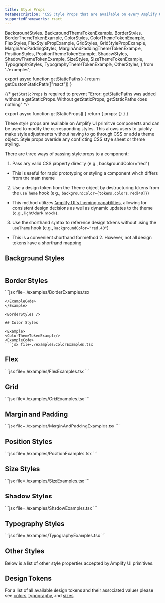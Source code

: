 ```yaml
---
title: Style Props
metaDescription: 'CSS Style Props that are available on every Amplify UI component'
supportedFrameworks: react
---
```


  BackgroundStyles,
  BackgroundThemeTokenExample,
  BorderStyles,
  BorderThemeTokenExample,
  ColorStyles,
  ColorThemeTokenExample,
  FlexStyles,
  FlexStylePropExample,
  GridStyles,
  GridStylePropExample,
  MarginAndPaddingStyles,
  MarginAndPaddingThemeTokenExample,
  PositionStyles,
  PositionThemeTokenExample,
  ShadowStyles,
  ShadowThemeTokenExample,
  SizeStyles,
  SizeThemeTokenExample,
  TypographyStyles,
  TypographyThemeTokenExample,
  OtherStyles,
} from './examples';


export async function getStaticPaths() {
  return getCustomStaticPath(["react"])
}

{/*  `getStaticProps` is required to prevent "Error: getStaticPaths was added without a getStaticProps. Without getStaticProps, getStaticPaths does nothing" */}

export async function getStaticProps() {
  return { props: {} }
}

These style props are available on Amplify UI primitive components and can be used to modify the corresponding styles. This allows users to quickly make style adjustments without having to go through CSS or add a theme object. Style props override any conflicting CSS style sheet or theme styling.

There are three ways of passing style props to a component:
1. Pass any valid CSS property directly (e.g., backgroundColor="red")
- This is useful for rapid prototyping or styling a component which differs from the main theme
2. Use a design token from the Theme object by destructuring tokens from the `useTheme` hook (e.g., `backgroundColor={tokens.colors.red[40]}`)
- This method utilizes [Amplify UI's theming capabilities](/theming), allowing for consistent design decisions as well as dynamic updates to the theme (e.g., light/dark mode).
3. Use the shorthand syntax to reference design tokens without using the `useTheme` hook (e.g., `backgroundColor="red.40"`)
- This is a convenient shorthand for method 2. However, not all design tokens have a shorthand mapping.

## Background Styles
<Example>

<BackgroundThemeTokenExample/>
<ExampleCode>

```jsx file=./examples/BackgroundExamples.tsx

```

</ExampleCode>
</Example>

<BackgroundStyles />

## Border Styles

<Example className="example-styling-demo">
<BorderThemeTokenExample/>
<ExampleCode>
```jsx file=./examples/BorderExamples.tsx

```
</ExampleCode>
</Example>

<BorderStyles />

## Color Styles

<Example>
<ColorThemeTokenExample/>
<ExampleCode>
```jsx file=./examples/ColorExamples.tsx
```
</ExampleCode>
</Example>

<ColorStyles />

## Flex

<Example>
<FlexStylePropExample />
<ExampleCode>
```jsx file=./examples/FlexExamples.tsx
```
</ExampleCode>
</Example>

<FlexStyles />

## Grid

<Example>
<GridStylePropExample />
<ExampleCode>
```jsx file=./examples/GridExamples.tsx
```
</ExampleCode>
</Example>

<GridStyles />

## Margin and Padding

<Example className="example-styling-demo">
<MarginAndPaddingThemeTokenExample />
<ExampleCode>
```jsx file=./examples/MarginAndPaddingExamples.tsx
```
</ExampleCode>
</Example>

<MarginAndPaddingStyles />

## Position Styles

<Example>
<PositionThemeTokenExample />
<ExampleCode>
```jsx file=./examples/PositionExamples.tsx
```
</ExampleCode>
</Example>

<PositionStyles />

## Size Styles

<Example className="example-styling-demo">
<SizeThemeTokenExample />
<ExampleCode>
```jsx file=./examples/SizeExamples.tsx
```
</ExampleCode>
</Example>

<SizeStyles />

## Shadow Styles

<Example className="example-styling-demo">
<ShadowThemeTokenExample />
<ExampleCode>
```jsx file=./examples/ShadowExamples.tsx
```
</ExampleCode>
</Example>

<ShadowStyles />

## Typography Styles

<Example>
<TypographyThemeTokenExample />
<ExampleCode>
```jsx file=./examples/TypographyExamples.tsx
```
</ExampleCode>
</Example>

<TypographyStyles />

## Other Styles

Below is a list of other style properties accepted by Amplify UI primitives.

<OtherStyles />

## Design Tokens

For a list of all available design tokens and their associated values please see [colors](/theming/default-theme/colors), [typography](/theming/default-theme/typography), and [sizes](/theming/default-theme/sizes)
